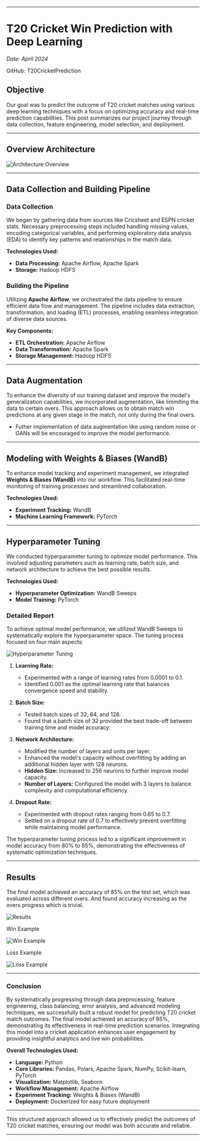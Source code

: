 
---

# T20 Cricket Win Prediction with Deep Learning

_Date: April 2024_

GitHub: <Link href='https://github.com/Ravikumarchavva/Cricket-Prediction' target="_blank">T20CricketPrediction</Link>

## Objective

Our goal was to predict the outcome of T20 cricket matches using various deep learning techniques with a focus on optimizing accuracy and real-time prediction capabilities. This post summarizes our project journey through data collection, feature engineering, model selection, and deployment.

---

## Overview Architecture

![Architecture Overview](/projects/cricketWinPrediction/architectureOverview.jpg)

---

## Data Collection and Building Pipeline

### Data Collection

We began by gathering data from sources like Cricsheet and ESPN cricket stats. Necessary preprocessing steps included handling missing values, encoding categorical variables, and performing exploratory data analysis (EDA) to identify key patterns and relationships in the match data.

**Technologies Used:**

- **Data Processing:** Apache Airflow, Apache Spark
- **Storage:** Hadoop HDFS

### Building the Pipeline

Utilizing **Apache Airflow**, we orchestrated the data pipeline to ensure efficient data flow and management. The pipeline includes data extraction, transformation, and loading (ETL) processes, enabling seamless integration of diverse data sources.

**Key Components:**

- **ETL Orchestration:** Apache Airflow
- **Data Transformation:** Apache Spark
- **Storage Management:** Hadoop HDFS

---

## Data Augmentation

To enhance the diversity of our training dataset and improve the model's generalization capabilities, we incorporated augmentation, like limmiting the data to certain overs. This approach allows us to obtain match win predictions at any given stage in the match, not only during the final overs.

- Futher implementation of data augmentation like using random noise or GANs will be encouraged to improve the model performance.

---

## Modeling with Weights & Biases (WandB)

To enhance model tracking and experiment management, we integrated **Weights & Biases (WandB)** into our workflow. This facilitated real-time monitoring of training processes and streamlined collaboration.

**Technologies Used:**

- **Experiment Tracking:** WandB
- **Machine Learning Framework:** PyTorch

---

## Hyperparameter Tuning

We conducted hyperparameter tuning to optimize model performance. This involved adjusting parameters such as learning rate, batch size, and network architecture to achieve the best possible results.

**Technologies Used:**

- **Hyperparameter Optimization:** WandB Sweeps
- **Model Training:** PyTorch

### Detailed Report

To achieve optimal model performance, we utilized WandB Sweeps to systematically explore the hyperparameter space. The tuning process focused on four main aspects:

![Hyperparameter Tuning](/projects/cricketWinPrediction/wandb_hp_tuning.jpg)

1. **Learning Rate:**

   - Experimented with a range of learning rates from 0.0001 to 0.1.
   - Identified 0.001 as the optimal learning rate that balances convergence speed and stability.

2. **Batch Size:**

   - Tested batch sizes of 32, 64, and 128.
   - Found that a batch size of 32 provided the best trade-off between training time and model accuracy.

3. **Network Architecture:**

   - Modified the number of layers and units per layer.
   - Enhanced the model's capacity without overfitting by adding an additional hidden layer with 128 neurons.
   - **Hidden Size:** Increased to 256 neurons to further improve model capacity.
   - **Number of Layers:** Configured the model with 3 layers to balance complexity and computational efficiency.

4. **Dropout Rate:**
   - Experimented with dropout rates ranging from 0.65 to 0.7.
   - Settled on a dropout rate of 0.7 to effectively prevent overfitting while maintaining model performance.

The hyperparameter tuning process led to a significant improvement in model accuracy from 80% to 85%, demonstrating the effectiveness of systematic optimization techniques.

---

## Results

The final model achieved an accuracy of 85% on the test set, which was evaluated across different overs. And found accuracy increasing as the overs progress which is trivial.

![Results](/projects/cricketWinPrediction/results.jpg)

Win Example

![Win Example](/projects/cricketWinPrediction/win-example.jpg)

Loss Example

![Loss Example](/projects/cricketWinPrediction/loss-example.jpg)

---

### Conclusion

By systematically progressing through data preprocessing, feature engineering, class balancing, error analysis, and advanced modeling techniques, we successfully built a robust model for predicting T20 cricket match outcomes. The final model achieved an accuracy of 85%, demonstrating its effectiveness in real-time prediction scenarios. Integrating this model into a cricket application enhances user engagement by providing insightful analytics and live win probabilities.

**Overall Technologies Used:**

- **Language:** Python
- **Core Libraries:** Pandas, Polars, Apache Spark, NumPy, Scikit-learn, PyTorch
- **Visualization:** Matplotlib, Seaborn
- **Workflow Management:** Apache Airflow
- **Experiment Tracking:** Weights & Biases (WandB)
- **Deployment:** Dockerized for easy future deployment

---

This structured approach allowed us to effectively predict the outcomes of T20 cricket matches, ensuring our model was both accurate and reliable.

---
